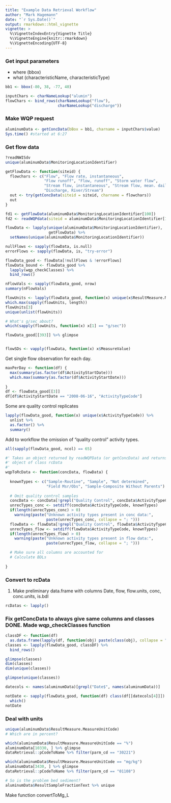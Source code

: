 ---
title: "Example Data Retrieval Workflow"
author: "Mark Hagemann"
date: "`r Sys.Date()`"
output: rmarkdown::html_vignette
vignette: >
  %\VignetteIndexEntry{Vignette Title}
  %\VignetteEngine{knitr::rmarkdown}
  %\VignetteEncoding{UTF-8}
---


### Get input parameters

 - where (bbox)
 - what (characteristicName, characteristicType)



```{r}
bb1 <- bbox(-80, 38, -77, 40)

inputChars <- charNameLookup("alumin")
flowChars <- bind_rows(charNameLookup("flow"),
                       charNameLookup("discharge"))

```


### Make WQP request

```{r}
aluminumData <- getConcData(bBox = bb1, charname = inputChars$value)
Sys.time() #started at 6:27

```

### Get flow data

```{r}
?readNWISdv
unique(aluminumData$MonitoringLocationIdentifier)

getFlowData <- function(siteid) {
  flowchars <- c("Flow", "Flow rate, instantaneous",
                 "Flow runoff", "Flow, runoff", "Storm water flow",
                 "Stream flow, instantaneous", "Stream flow, mean. daily",
                 "Discharge, River/Stream")
  out <- try(getConcData(siteid = siteid, charname = flowchars))
  out
}

fd1 <- getFlowData(aluminumData$MonitoringLocationIdentifier[100])
fd2 <- readWQPdata(siteid = aluminumData$MonitoringLocationIdentifier[101])

flowData <- lapply(unique(aluminumData$MonitoringLocationIdentifier), 
                   getFlowData) %>% 
  setNames(unique(aluminumData$MonitoringLocationIdentifier))

nullFlows <- sapply(flowData, is.null)
errorFlows <- sapply(flowData, is, "try-error")

flowData_good <- flowData[!nullFlows & !errorFlows]
flowData_bound <- flowData_good %>% 
  lapply(wqp_checkClasses) %>% 
  bind_rows()

nFlowVals <- sapply(flowData_good, nrow)
summary(nFlowVals)

flowUnits <- lapply(flowData_good, function(x) unique(x$ResultMeasure.MeasureUnitCode))
which.max(sapply(flowUnits, length))
flowUnits[3]
unique(unlist(flowUnits))

# What's g/sec about?
which(sapply(flowUnits, function(x) x[1] == "g/sec"))

flowData_good[[393]] %>% glimpse


flowSDs <- vapply(flowData, function(x) x$MeasureValue)
```

Get single flow observation for each day.

```{r}
maxPerDay <- function(df) {
  max(summary(as.factor(df$ActivityStartDate)))
  which.max(summary(as.factor(df$ActivityStartDate)))
  
}
df <- flowData_good[[3]]
df[df$ActivityStartDate == "2008-06-16", "ActivityTypeCode"]
```

Some are quality control replicates

```{r}
lapply(flowData_good, function(x) unique(x$ActivityTypeCode)) %>% 
  unlist %>% 
  as.factor() %>% 
  summary()
```

Add to workflow the omission of "quality control" activity types.

```{r}

all(sapply(flowData_good, ncol) == 65)

#' Takes an object returned by readWQPData (or getConcData) and returns an
#' object of class rcData
#'
wqpToRcData <- function(concData, flowData) {
  
  knownTypes <- c("Sample-Routine", "Sample", "Not determined",
                  "Field Msr/Obs", "Sample-Composite Without Parents")
  
  # Omit quality control samples
  concData <- concData[!grepl("Quality Control", concData$ActivityTypeCode), ]
  unrecTypes_conc <- setdiff(concData$ActivityTypeCode, knownTypes)
  if(length(unrecTypes_conc) > 0)
    warning(paste("Unknown activity types present in conc data:", 
                  paste(unrecTypes_conc, collapse = "; ")))
  flowData <- flowData[!grepl("Quality Control", flowData$ActivityTypeCode), ]
  unrecTypes_flow <- setdiff(flowData$ActivityTypeCode, knownTypes)
  if(length(unrecTypes_flow) > 0)
    warning(paste("Unknown activity types present in flow data:", 
                  paste(unrecTypes_flow, collapse = "; ")))

  # Make sure all columns are accounted for
  # Calculate BDLs
  
}


```



### Convert to rcData

1. Make preliminary data.frame with columns Date, flow, flow.units, conc, conc.units, is.bdl


```{r}

rcDatas <- lapply()
```


### Fix getConcData to always give same columns and classes DONE. Made wqp_checkClasses function

```{r}
classDF <- function(df) 
  as.data.frame(lapply(df, function(obj) paste(class(obj), collapse = ";")))
classes <- lapply(flowData_good, classDF) %>% 
  bind_rows()

glimpse(classes)
dim(classes)
dim(unique(classes))

glimpse(unique(classes))

datecols <- names(aluminumData)[grepl("Date$", names(aluminumData))]

notDate <- sapply(flowData_good, function(df) class(df[[datecols[4]]]) != "Date") %>% 
  which()
notDate

```

### Deal with units

```{r}
unique(aluminumData$ResultMeasure.MeasureUnitCode)
# Which are in percent?

which(aluminumData$ResultMeasure.MeasureUnitCode == "%")
aluminumData[10330, ] %>% glimpse
dataRetrieval::pCodeToName %>% filter(parm_cd == "30221")

which(aluminumData$ResultMeasure.MeasureUnitCode == "mg/kg")
aluminumData[3430, ] %>% glimpse
dataRetrieval::pCodeToName %>% filter(parm_cd == "01108")

# So is the problem bed sediment?
aluminumData$ResultSampleFractionText %>% unique

```

Make function convertToMg_L 

